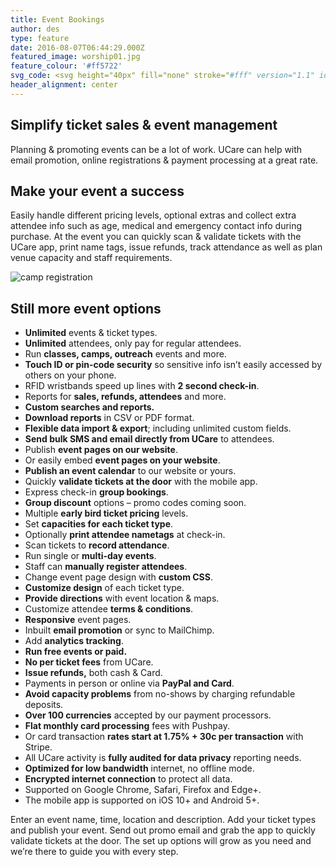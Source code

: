 ```yaml
---
title: Event Bookings
author: des
type: feature
date: 2016-08-07T06:44:29.000Z
featured_image: worship01.jpg
feature_colour: '#ff5722'
svg_code: <svg height="40px" fill="none" stroke="#fff" version="1.1" id="Layer_1" xmlns="http://www.w3.org/2000/svg" xmlns:xlink="http://www.w3.org/1999/xlink" x="0px" y="0px" viewBox="0 0 24 24" style="enable-background:new 0 0 24 24;" xml:space="preserve"><g id="Layer_2"><g id="Outline_Icons"> <polyline class="st0" points="4.5,2.5 0.5,2.5 0.5,23.5 23.5,23.5 23.5,2.5 19.5,2.5 "/> <rect x="4.5" y="0.5" class="st0" width="3" height="4"/> <rect x="16.5" y="0.5" class="st0" width="3" height="4"/> <line class="st0" x1="7.5" y1="2.5" x2="16.5" y2="2.5"/> <line class="st0" x1="0.5" y1="7.5" x2="23.5" y2="7.5"/> <line class="st0" x1="6.5" y1="9.5" x2="6.5" y2="21.5"/> <line class="st0" x1="11.5" y1="9.5" x2="11.5" y2="21.5"/> <line class="st0" x1="16.5" y1="9.5" x2="16.5" y2="21.5"/> <line class="st0" x1="2.5" y1="11.5" x2="21.5" y2="11.5"/> <line class="st0" x1="2.5" y1="15.5" x2="21.5" y2="15.5"/> <line class="st0" x1="2.5" y1="19.5" x2="21.5" y2="19.5"/> </g></g></svg>
header_alignment: center
---
```


## Simplify ticket sales & event management

Planning & promoting events can be a lot of work. UCare can help with email promotion, online registrations & payment processing at a great rate.

## Make your event a success

Easily handle different pricing levels, optional extras and collect extra attendee info such as age, medical and emergency contact info during purchase. At the event you can quickly scan & validate tickets with the UCare app, print name tags, issue refunds, track attendance as well as plan venue capacity and staff requirements.

![camp registration](camp.png)

## Still more event options

- **Unlimited** events & ticket types.
- **Unlimited** attendees, only pay for regular attendees.
- Run **classes, camps, outreach** events and more.
- **Touch ID or pin-code security** so sensitive info isn’t easily accessed by others on your phone.
- RFID wristbands speed up lines with **2 second check-in**.
- Reports for **sales, refunds, attendees** and more.
- **Custom searches and reports.**
- **Download reports** in CSV or PDF format.
- **Flexible data import & export**; including unlimited custom fields.
- **Send bulk SMS and email directly from UCare** to attendees.
- Publish **event pages on our website**.
- Or easily embed **event pages on your website**.
- **Publish an event calendar** to our website or yours.
- Quickly **validate tickets at the door** with the mobile app.
- Express check-in **group bookings**.
- **Group discount** options – promo codes coming soon.
- Multiple **early bird ticket pricing** levels.
- Set **capacities for each ticket type**.
- Optionally **print attendee nametags** at check-in.
- Scan tickets to **record attendance**.
- Run single or **multi-day events**.
- Staff can **manually register attendees**.
- Change event page design with **custom CSS**.
- **Customize design** of each ticket type.
- **Provide directions** with event location & maps.
- Customize attendee **terms & conditions**.
- **Responsive** event pages.
- Inbuilt **email promotion** or sync to MailChimp.
- Add **analytics tracking**.
- **Run free events or paid.**
- **No per ticket fees** from UCare.
- **Issue refunds,** both cash & Card.
- Payments in person or online via **PayPal and Card**.
- **Avoid capacity problems** from no-shows by charging refundable deposits.
- **Over 100 currencies** accepted by our payment processors.
- **Flat monthly card processing** fees with Pushpay.
- Or card transaction **rates start at 1.75% + 30c per transaction** with Stripe.
- All UCare activity is **fully audited for data privacy** reporting needs.
- **Optimized for low bandwidth** internet, no offline mode.
- **Encrypted internet connection** to protect all data.
- Supported on Google Chrome, Safari, Firefox and Edge+.
- The mobile app is supported on iOS 10+ and Android 5+.

<ThreeUp>
	Enter an event name, time, location and description. Add your ticket types and publish your event. Send out promo
	email and grab the app to quickly validate tickets at the door. The set up options will grow as you need and we’re
	there to guide you with every step.
</ThreeUp>
